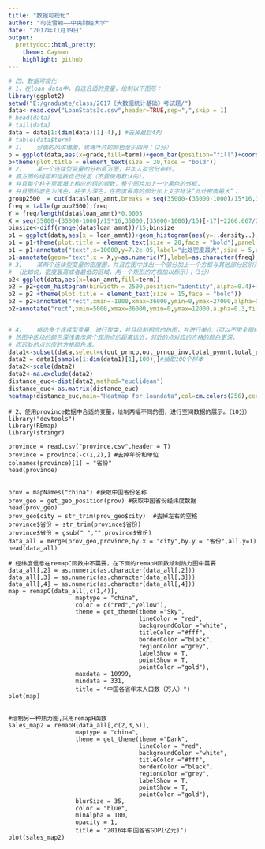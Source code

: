 ---
title: "数据可视化"
author: "司徒雪颖——中央财经大学"
date: "2017年11月19日"
output:
  prettydoc::html_pretty:
    theme: Cayman
    highlight: github
---

```{r,warning=FALSE,message=FALSE}
# 四、数据可视化
# 1、在loan data中，自选合适的变量，绘制以下图形：
library(ggplot2)
setwd("E:/graduate/class/2017《大数据统计基础》考试题/")
data<-read.csv("LoanStats3c.csv",header=TRUE,sep=",",skip = 1)
# head(data)
# tail(data)
data = data[1:(dim(data)[1]-4),] #去掉最后4列
# table(data$term)
# 1)	分面的风玫瑰图，玫瑰叶片的颜色至少四种；（2分）
p = ggplot(data,aes(x=grade,fill=term))+geom_bar(position="fill")+coord_polar(theta="x")+labs(title="wind rose map for grade")
p+theme(plot.title = element_text(size = 20,face = "bold"))
# 2)	某一个连续型变量的分布直方图，并加入拟合分布线，
# 直方图的组距和组数自己设定（不要使用默认的），
# 并且每个柱子里面填上相应的组的频数，整个图片加上一个黑色的外框，
# 并且图的底色为浅色，柱子为深色，在密度最高的部分加上文字标注“此处密度最大”；
group2500  = cut(data$loan_amnt,breaks = seq(35000-(35000-1000)/15*16,35000,(35000-1000)/15))
freq = table(group2500);freq
Y = freq/length(data$loan_amnt)*0.0005
X = seq(35000-(35000-1000)/15*16,35000,(35000-1000)/15)[-17]+2266.667/2
binsize<-diff(range(data$loan_amnt))/15;binsize
p1 = ggplot(data,aes(x = loan_amnt))+geom_histogram(aes(y=..density..),binwidth=binsize,fill = I("lightblue"))+geom_density(size=1,colour = I("steelblue"))+labs(title="histogram for loan_amnt")
p1 = p1+theme(plot.title = element_text(size = 20,face = "bold"),panel.background = element_rect(color = "black"))
p1 = p1+annotate("text",x=10000,y=7.2e-05,label="此处密度最大",size = 5,colour = I("blue"))
p1+annotate(geom="text",x = X,y=as.numeric(Y),label=as.character(freq),size=4,colour = I("blue"))
# 3)	某两个连续型变量的密度图，并且在图中找出一个部分加上一个方框与其他部分区别开来
# （比如说，密度最高或者最低的区域，用一个矩形的方框加以标示）；（3分）
p2<-ggplot(data,aes(x=loan_amnt,fill=term))
p2 = p2+geom_histogram(binwidth = 2500,position="identity",alpha=0.4)+labs(title="histogram for loan_amnt group by term")
p2 = p2 +theme(plot.title = element_text(size = 15,face = "bold"))
p2 = p2+annotate("rect",xmin=-1000,xmax=36000,ymin=0,ymax=27000,alpha=0.3,fill = "transparent",colour = I("pink"),size = 2)  
p2+annotate("rect",xmin=5000,xmax=36000,ymin=0,ymax=12000,alpha=0.3,fill = "transparent",colour = I("lightblue"),size = 2)  


# 4)	挑选多个连续型变量，进行聚类，并且绘制相应的热图，并进行美化（可以不用全部样本）。（2分）
# 热图中区块的颜色深浅表示两个观测点的距离远近，邻近的点对应的方格的颜色更深，
# 而远处的点对应的方格颜色浅。
data1<-subset(data,select=c(out_prncp,out_prncp_inv,total_pymnt,total_pymnt_inv,total_rec_prncp,total_rec_int))
data2 = data1[sample(1:dim(data1)[1],100),]#抽取100个样本
data2<-scale(data2)
data2<-na.exclude(data2)
distance_euc<-dist(data2,method="euclidean")
distance_euc<-as.matrix(distance_euc)
heatmap(distance_euc,main="Heatmap for loandata",col=cm.colors(256),cexRow = 0.5,labRow="",labCol = "")
```

```{}
# 2、使用province数据中合适的变量，绘制两幅不同的图，进行空间数据的展示。（10分）
library("devtools")
library(REmap)
library(stringr)

province = read.csv("province.csv",header = T)
province = province[-c(1,2),] #去掉年份和单位
colnames(province)[1] = "省份"
head(province)


prov = mapNames("china") #获取中国省份名称
prov_geo = get_geo_position(prov) #获取中国省份经纬度数据
head(prov_geo)
prov_geo$city = str_trim(prov_geo$city)  #去掉左右的空格
province$省份 = str_trim(province$省份)
province$省份 = gsub(" ","",province$省份)
data_all = merge(prov_geo,province,by.x = "city",by.y = "省份",all.y=T)
head(data_all)

# 经纬度信息在remapC函数中不需要，在下面的remapH函数绘制热力图中需要
data_all[,2] = as.numeric(as.character(data_all[,2]))
data_all[,3] = as.numeric(as.character(data_all[,3]))
data_all[,4] = as.numeric(as.character(data_all[,4]))
map = remapC(data_all[,c(1,4)],
                   maptype = "china",
                   color = c("red","yellow"),
                   theme = get_theme(theme ="Sky",
                                     lineColor = "red",
                                     backgroundColor ="white",
                                     titleColor ="#fff",
                                     borderColor ="black",
                                     regionColor ="grey",
                                     labelShow = T,
                                     pointShow = T,
                                     pointColor ="gold"),
                   maxdata = 10999, 
                   mindata = 331,
                   title = "中国各省年末人口数（万人）")
plot(map)


#绘制另一种热力图,采用remapH函数
sales_map2 = remapH(data_all[,c(2,3,5)],
                   maptype = "china",
                   theme = get_theme(theme ="Dark",
                                     lineColor = "red",
                                     backgroundColor ="white",
                                     titleColor ="#fff",
                                     borderColor ="black",
                                     regionColor ="grey",
                                     labelShow = T,
                                     pointShow = T,
                                     pointColor ="gold"),
                   blurSize = 35,
                   color = "blue",
                   minAlpha = 100,
                   opacity = 1,
                   title = "2016年中国各省GDP(亿元)")
plot(sales_map2)
```